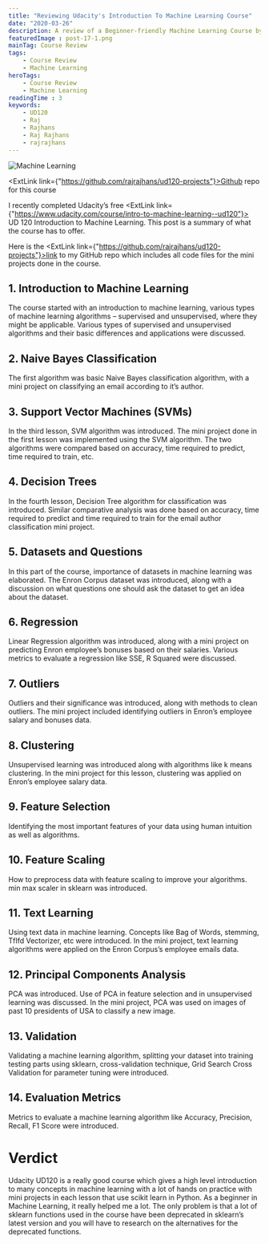```yaml
---
title: "Reviewing Udacity's Introduction To Machine Learning Course"
date: "2020-03-26"
description: A review of a Beginner-friendly Machine Learning Course by Udacity. What the course includes, and whether you should go for it or not. Code Files for the course included.
featuredImage : post-17-1.png
mainTag: Course Review
tags:
    - Course Review
    - Machine Learning
heroTags:
    - Course Review
    - Machine Learning
readingTime : 3
keywords:
    - UD120
    - Raj
    - Rajhans
    - Raj Rajhans
    - rajrajhans
---
```


![Machine Learning](post-17-2.png)

<Alert> <ExtLink link={"https://github.com/rajrajhans/ud120-projects"}>Github repo for this course</ExtLink></Alert>

I recently completed Udacity’s free <ExtLink link={"https://www.udacity.com/course/intro-to-machine-learning--ud120"}> UD 120 Introduction to Machine Learning</ExtLink>. This post is a summary of what the course has to offer.

Here is the <ExtLink link={"https://github.com/rajrajhans/ud120-projects"}>link to my GitHub repo </ExtLink> which includes all code files for the mini projects done in the course.

## 1. Introduction to Machine Learning

The course started with an introduction to machine learning, various types of machine learning algorithms – supervised and unsupervised, where they might be applicable. Various types of supervised and unsupervised algorithms and their basic differences and applications were discussed.

## 2. Naive Bayes Classification

The first algorithm was basic Naive Bayes classification algorithm, with a mini project on classifying an email according to it’s author.

## 3. Support Vector Machines (SVMs)

In the third lesson, SVM algorithm was introduced. The mini project done in the first lesson was implemented using the SVM algorithm. The two algorithms were compared based on accuracy, time required to predict, time required to train, etc.

## 4. Decision Trees

In the fourth lesson, Decision Tree algorithm for classification was introduced. Similar comparative analysis was done based on accuracy, time required to predict and time required to train for the email author classification mini project.

## 5. Datasets and Questions

In this part of the course, importance of datasets in machine learning was elaborated. The Enron Corpus dataset was introduced, along with a discussion on what questions one should ask the dataset to get an idea about the dataset.

## 6. Regression

Linear Regression algorithm was introduced, along with a mini project on predicting Enron employee’s bonuses based on their salaries. Various metrics to evaluate a regression like SSE, R Squared were discussed.

## 7. Outliers

Outliers and their significance was introduced, along with methods to clean outliers. The mini project included identifying outliers in Enron’s employee salary and bonuses data.

## 8. Clustering

Unsupervised learning was introduced along with algorithms like k means clustering. In the mini project for this lesson, clustering was applied on Enron’s employee salary data.

## 9. Feature Selection

Identifying the most important features of your data using human intuition as well as algorithms.

## 10. Feature Scaling

How to preprocess data with feature scaling to improve your algorithms. min max scaler in sklearn was introduced.

## 11. Text Learning

Using text data in machine learning. Concepts like Bag of Words, stemming, TfIfd Vectorizer, etc were introduced. In the mini project, text learning algorithms were applied on the Enron Corpus’s employee emails data.

## 12. Principal Components Analysis

PCA was introduced. Use of PCA in feature selection and in unsupervised learning was discussed. In the mini project, PCA was used on images of past 10 presidents of USA to classify a new image.

## 13. Validation

Validating a machine learning algorithm, splitting your dataset into training testing parts using sklearn, cross-validation technique, Grid Search Cross Validation for parameter tuning were introduced.

## 14. Evaluation Metrics

Metrics to evaluate a machine learning algorithm like Accuracy, Precision, Recall, F1 Score were introduced.

# Verdict

Udacity UD120 is a really good course which gives a high level introduction to many concepts in machine learning with a lot of hands on practice with mini projects in each lesson that use scikit learn in Python. As a beginner in Machine Learning, it really helped me a lot. The only problem is that a lot of sklearn functions used in the course have been deprecated in sklearn’s latest version and you will have to research on the alternatives for the deprecated functions.

